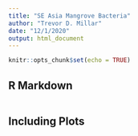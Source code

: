 ```yaml
---
title: "SE Asia Mangrove Bacteria"
author: "Trevor D. Millar"
date: "12/1/2020"
output: html_document
---
```


```r
knitr::opts_chunk$set(echo = TRUE)
```

## R Markdown



```r

```

## Including Plots



```r

```


